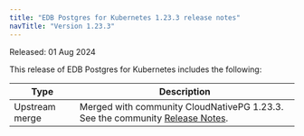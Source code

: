 ```yaml
---
title: "EDB Postgres for Kubernetes 1.23.3 release notes"
navTitle: "Version 1.23.3"
---
```


Released: 01 Aug 2024

This release of EDB Postgres for Kubernetes includes the following:

|      Type      |                                                                                  Description                                                                                   |
| -------------- | ------------------------------------------------------------------------------------------------------------------------------------------------------------------------------ |
| Upstream merge |  Merged with community CloudNativePG 1.23.3. See the community [Release Notes](https://cloudnative-pg.io/documentation/1.23/release_notes/v1.23/).                                    |

